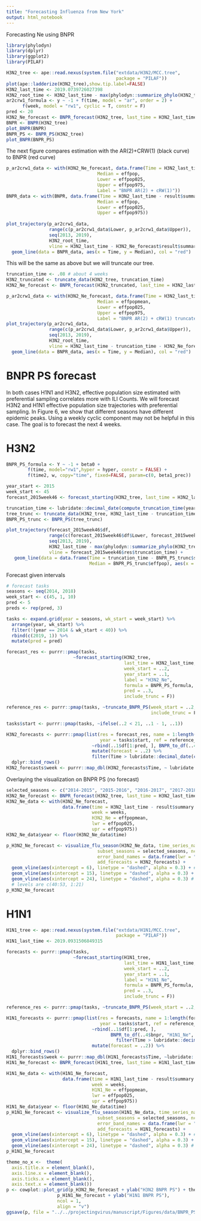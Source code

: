 ```yaml
---
title: "Forecasting Influenza from New York"
output: html_notebook
---
```


Forecasting Ne using BNPR

```r
library(phylodyn)
library(dplyr)
library(ggplot2)
library(PILAF)

H3N2_tree <- ape::read.nexus(system.file("extdata/H3N2/MCC.tree",
                                         package = "PILAF"))
plot(ape::ladderize(H3N2_tree),show.tip.label=FALSE)
H3N2_last_time <- 2019.0739726027398
H3N2_root_time <- H3N2_last_time - max(phylodyn::summarize_phylo(H3N2_tree)$coal_times)
ar2crw1_formula <- y ~ -1 + f(time, model = "ar", order = 2) +
      f(week, model = "rw1", cyclic = T, constr = F)
pred <- 20
H3N2_Ne_forecast <- BNPR_forecast(H3N2_tree, last_time = H3N2_last_time, formula = ar2crw1_formula, pred = pred)
BNPR <- BNPR(H3N2_tree)
plot_BNPR(BNPR)
BNPR_PS <- BNPR_PS(H3N2_tree)
plot_BNPR(BNPR_PS)
```

The next figure compares estimation with the AR(2)+CRW(1) (black curve) to BNPR (red curve)
```r
p_ar2crw1_data <- with(H3N2_Ne_forecast, data.frame(Time = H3N2_last_time - result$summary.random$time$ID,
                                  Median = effpop, 
                                  Lower = effpop025,
                                  Upper = effpop975,
                                  Label = "BNPR AR(2) + cRW(1)"))
BNPR_data <- with(BNPR, data.frame(Time = H3N2_last_time - result$summary.random$time$ID,
                                  Median = effpop, 
                                  Lower = effpop025,
                                  Upper = effpop975)) 
  
plot_trajectory(p_ar2crw1_data, 
                range(c(p_ar2crw1_data$Lower, p_ar2crw1_data$Upper)), 
                seq(2013, 2019), 
                H3N2_root_time, 
                vline = H3N2_last_time - H3N2_Ne_forecast$result$summary.random$time$ID[pred + 1]) + 
  geom_line(data = BNPR_data, aes(x = Time, y = Median), col = "red") 
```


This will be the same as above but we will truncate our tree.

```r
truncation_time <- .08 # about 4 weeks
H3N2_truncated <- truncate_data(H3N2_tree, truncation_time)
H3N2_Ne_forecast <- BNPR_forecast(H3N2_truncated, last_time = H3N2_last_time - truncation_time, formula = ar2crw1_formula, pred = pred)

p_ar2crw1_data <- with(H3N2_Ne_forecast, data.frame(Time = H3N2_last_time-truncation_time - result$summary.random$time$ID,
                                  Median = effpopmean, 
                                  Lower = effpop025,
                                  Upper = effpop975,
                                  Label = "BNPR AR(2) + cRW(1) truncated"))
plot_trajectory(p_ar2crw1_data, 
                range(c(p_ar2crw1_data$Lower, p_ar2crw1_data$Upper)), 
                seq(2013, 2019), 
                H3N2_root_time, 
                vline = H3N2_last_time - truncation_time - H3N2_Ne_forecast$result$summary.random$time$ID[pred + 1]) +
  geom_line(data = BNPR_data, aes(x = Time, y = Median), col = "red") 
```

# BNPR PS forecast

In both cases H1N1 and H3N2, effective population size estimated with preferential sampling correlates more with ILI Counts. We will forecast H3N2 and H1N1 effective population size trajectories with preferential sampling. In Figure 6, we show that different seasons have different epidemic peaks. Using a weekly cyclic component may not be helpful in this case. The goal is to forecast the next 4 weeks. 

# H3N2

```r
BNPR_PS_formula <- Y ~ -1 + beta0 +
        f(time, model="rw1",hyper = hyper, constr = FALSE) +
        f(time2, w, copy="time", fixed=FALSE, param=c(0, beta1_prec))

year_start <- 2015
week_start <- 45
forecast_2015week46 <- forecast_starting(H3N2_tree, last_time = H3N2_last_time, week_start, year_start, label = "H3N2 BNPR PS", formula = BNPR_PS_formula, pred = 5)

truncation_time <- lubridate::decimal_date(compute_truncation_time(year_start, week_start))
tree_trunc <- truncate_data(H3N2_tree, H3N2_last_time - truncation_time)
BNPR_PS_trunc <- BNPR_PS(tree_trunc)

plot_trajectory(forecast_2015week46$df, 
                range(c(forecast_2015week46$df$Lower, forecast_2015week46$df$Upper)), 
                seq(2013, 2019), 
                H3N2_last_time - max(phylodyn::summarize_phylo(H3N2_tree)$coal_times), 
                vline = forecast_2015week46$res$truncation_time) +
   geom_line(data = data.frame(Time = truncation_time - BNPR_PS_trunc$summary$time,
                               Median = BNPR_PS_trunc$effpop), aes(x = Time, y = Median), col = "red") 
```

Forecast given intervals

```r
# forecast tasks
seasons <- seq(2014, 2018)
week_start <- c(45, 1, 10)
pred <- 5
preds <- rep(pred, 3)

tasks <- expand.grid(year = seasons, wk_start = week_start) %>%
  arrange(year, wk_start) %>%
  filter(!(year == 2014 & wk_start < 40)) %>%
  rbind(c(2019, 1)) %>%
  mutate(pred = pred)

forecast_res <- purrr::pmap(tasks, 
                         ~forecast_starting(H3N2_tree, 
                                            last_time = H3N2_last_time, 
                                            week_start = ..2, 
                                            year_start = ..1, 
                                            label = "H3N2_Ne", 
                                            formula = BNPR_PS_formula, 
                                            pred = ..3,
                                            include_trunc = F))

reference_res <- purrr::pmap(tasks, ~truncate_BNPR_PS(week_start = ..2, year_start = ..1, H3N2_tree, H3N2_last_time, 
                                                      include_trunc = F))

tasks$start <- purrr::pmap(tasks, ~ifelse(..2 < 21, ..1 - 1, ..1))

H3N2_forecasts <- purrr::pmap(list(res = forecast_res, name = 1:length(forecast_res),
                                   year = tasks$start, ref = reference_res), 
                                ~rbind(..1$df[1:pred, ], BNPR_to_df(..4$bnpr, "H3N2_Ne", ..4$trunc_time)) %>% 
                                mutate(forecast = ..2) %>%
                                filter(Time > lubridate::decimal_date(compute_truncation_time(..3, 40)))) %>%
  dplyr::bind_rows()
H3N2_forecasts$week <- purrr::map_dbl(H3N2_forecasts$Time, ~ lubridate::week(lubridate::round_date(lubridate::date_decimal(.x))))
```

Overlaying the visualization on BNPR PS (no forecast)

```r
selected_seasons <- c("2014-2015", "2015-2016", "2016-2017", "2017-2018", "2018-2019")
H3N2_Ne_forecast <- BNPR_forecast(H3N2_tree, last_time = H3N2_last_time, formula = BNPR_PS_formula, pred = 0, pref = T)
H3N2_Ne_data <- with(H3N2_Ne_forecast, 
                     data.frame(time = H3N2_last_time - result$summary.random$time$ID,
                                week = weeks,
                                H3N2_Ne = effpopmean,
                                lwr = effpop025,
                                upr = effpop975))
H3N2_Ne_data$year <- floor(H3N2_Ne_data$time)

p_H3N2_Ne_forecast <- visualize_flu_season(H3N2_Ne_data, time_series_names = "H3N2_Ne", 
                                  subset_seasons = selected_seasons, ncol = 5, season_label = F,
                                  error_band_names = data.frame(lwr = "lwr", upr = "upr", stringsAsFactors = F),
                                  add_forecasts = H3N2_forecasts) +
  geom_vline(aes(xintercept = 6), linetype = "dashed", alpha = 0.3) + # week 45
  geom_vline(aes(xintercept = 15), linetype = "dashed", alpha = 0.3) + # week 1
  geom_vline(aes(xintercept = 24), linetype = "dashed", alpha = 0.3) # week 10
  # levels are c(40:53, 1:21)
p_H3N2_Ne_forecast
```


# H1N1

```r
H1N1_tree <- ape::read.nexus(system.file("extdata/H1N1/MCC.tree",
                                         package = "PILAF"))
H1N1_last_time <- 2019.0931506849315

forecasts <- purrr::pmap(tasks, 
                         ~forecast_starting(H1N1_tree, 
                                            last_time = H1N1_last_time, 
                                            week_start = ..2, 
                                            year_start = ..1, 
                                            label = "H1N1_Ne", 
                                            formula = BNPR_PS_formula, 
                                            pred = ..3,
                                            include_trunc = F))

reference_res <- purrr::pmap(tasks, ~truncate_BNPR_PS(week_start = ..2, year_start = ..1, H1N1_tree, H1N1_last_time, include_trunc = F))

H1N1_forecasts <- purrr::pmap(list(res = forecasts, name = 1:length(forecasts),
                                   year = tasks$start, ref = reference_res), 
                                ~rbind(..1$df[1:pred, ], 
                                       BNPR_to_df(..4$bnpr, "H1N1_Ne", ..4$trunc_time) %>%
                                         filter(Time > lubridate::decimal_date(compute_truncation_time(..3, 40)) - 0.02 & Time < as.numeric(..1$df[pred, "Time"]) - 0.02)) %>% 
                                mutate(forecast = ..2)) %>%
  dplyr::bind_rows()
H1N1_forecasts$week <- purrr::map_dbl(H1N1_forecasts$Time, ~lubridate::week(lubridate::round_date(lubridate::date_decimal(.x))))
H1N1_Ne_forecast <- BNPR_forecast(H1N1_tree, last_time = H1N1_last_time, formula = BNPR_PS_formula, pred = 0, pref = T)

H1N1_Ne_data <- with(H1N1_Ne_forecast, 
                     data.frame(time = H1N1_last_time - result$summary.random$time$ID,
                                week = weeks,
                                H1N1_Ne = effpopmean,
                                lwr = effpop025,
                                upr = effpop975))
H1N1_Ne_data$year <- floor(H1N1_Ne_data$time)
p_H1N1_Ne_forecast <- visualize_flu_season(H1N1_Ne_data, time_series_names = "H1N1_Ne", 
                                  subset_seasons = selected_seasons, ncol = 5, season_label = F,
                                  error_band_names = data.frame(lwr = "lwr", upr = "upr", stringsAsFactors = F),
                                  add_forecasts = H1N1_forecasts) +
  geom_vline(aes(xintercept = 6), linetype = "dashed", alpha = 0.3) + # week 45
  geom_vline(aes(xintercept = 15), linetype = "dashed", alpha = 0.3) + # week 1
  geom_vline(aes(xintercept = 24), linetype = "dashed", alpha = 0.3) # week 10
p_H1N1_Ne_forecast
```

```r
theme_no_x <-  theme(
  axis.title.x = element_blank(), 
  axis.line.x = element_blank(),
  axis.ticks.x = element_blank(),
  axis.text.x = element_blank())
p <- cowplot::plot_grid(p_H3N2_Ne_forecast + ylab("H3N2 BNPR PS") + theme_no_x +  theme(strip.text = element_blank()), 
                   p_H1N1_Ne_forecast + ylab("H1N1 BNPR PS"), 
                   ncol = 1,
                   align = "v")
ggsave(p, file = "../../projectingvirus/manuscript/Figures/data/BNPR_PS_forecast2.pdf", width = 9, height = 5)
```
